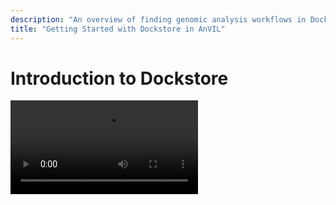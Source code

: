 ```yaml
---
description: "An overview of finding genomic analysis workflows in Dockstore and exporting and running them in AnVIL."
title: "Getting Started with Dockstore in AnVIL"
---
```


# Introduction to Dockstore

<Video src="https://www.youtube.com/embed/WLpnoXySuIw" />

## Overview

[Dockstore](https://dockstore.org) is home to hundreds of workflows for diverse bioinformatics needs. All workflows on Dockstore have an easily accessible source code -- users know exactly what they are running, what input it takes, and its overall structure.

## Exporting WDL Workflows to AnVIL

Dockstore is designed to easily pass a workflow to Terra, AnVIL's compute platform. As indicated in the video above, this can be done by pressing the "AnVIL" button on any WDL workflow. (You may also click the Terra button, but this will take you to a different instance of Terra; if you are working in the AnVIL ecosystem, we recommend sticking to the AnVIL instance of Terra.)

Dockstore also hosts content written in workflow languages besides WDL, but these formats are not currently supported by Terra. Therefore, only WDL workflows display AnVIL’s "Launch with" feature.

## Creating and Sharing Custom Workflows

Can't find a workflow for your specific analysis? Make one yourself and upload it! We welcome contributions to Dockstore, and encourage new users to read our documentation on [registering workflows on Dockstore](https://docs.dockstore.org/en/develop/getting-started/dockstore-workflows.html) as it contains a full walkthrough of the process.

See our [Best Practices for Secure and FAIR Workflows](https://docs.dockstore.org/en/develop/advanced-topics/best-practices/best-practices-secure-fair-workflows.html) guide for additional information on creating sharable workflows exemplifying the [FAIR](https://www.go-fair.org/fair-principles/) (Findable, Accessible, Interoperable, Reusable) guiding principles.

## Further Support

Because Dockstore and Terra work so closely together, users with specific workflow-related questions may want to check [Terra's documentation forum](https://support.terra.bio/hc/en-us) as well as Dockstore's documentation for assistance with running workflows on the cloud.

For Dockstore-specific documentation, please see [docs.dockstore.org](https://docs.dockstore.org/en/develop/).
